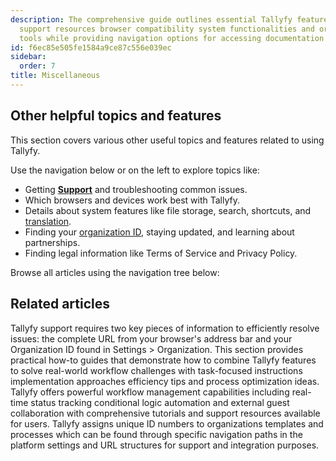 ```yaml
---
description: The comprehensive guide outlines essential Tallyfy features including
  support resources browser compatibility system functionalities and organizational
  tools while providing navigation options for accessing documentation and legal information.
id: f6ec85e505fe1584a9ce87c556e039ec
sidebar:
  order: 7
title: Miscellaneous
---
```


## Other helpful topics and features

This section covers various other useful topics and features related to using Tallyfy.

Use the navigation below or on the left to explore topics like:

- Getting **[Support](/products/pro/miscellaneous/support/)** and troubleshooting common issues.
- Which browsers and devices work best with Tallyfy.
- Details about system features like file storage, search, shortcuts, and [translation](/products/pro/miscellaneous/how-can-i-translate-content-in-tallyfy/).
- Finding your [organization ID](/products/pro/miscellaneous/how-to-find-your-tallyfy-ids/), staying updated, and learning about partnerships.
- Finding legal information like Terms of Service and Privacy Policy.

Browse all articles using the navigation tree below:


<PageTree />


## Related articles
<CardGrid>
<LinkTitleCard header="<b>Support > Provide necessary info to Tallyfy's support team</b>" href="/products/pro/miscellaneous/support/how-to-provide-necessary-info-to-tallyfy-support/" > Tallyfy support requires two key pieces of information to efficiently resolve issues: the complete URL from your browser's address bar and your Organization ID found in Settings > Organization. </LinkTitleCard>
<LinkTitleCard header="<b>Tutorials > How-to guides</b>" href="/products/pro/tutorials/how-to/" > This section provides practical how-to guides that demonstrate how to combine Tallyfy features to solve real-world workflow challenges with task-focused instructions implementation approaches efficiency tips and process optimization ideas. </LinkTitleCard>
<LinkTitleCard header="<b>Tutorials > Key features</b>" href="/products/pro/tutorials/features/" > Tallyfy offers powerful workflow management capabilities including real-time status tracking conditional logic automation and external guest collaboration with comprehensive tutorials and support resources available for users. </LinkTitleCard>
<LinkTitleCard header="<b>Miscellaneous > Find your Tallyfy IDs</b>" href="/products/pro/miscellaneous/how-to-find-your-tallyfy-ids/" > Tallyfy assigns unique ID numbers to organizations templates and processes which can be found through specific navigation paths in the platform settings and URL structures for support and integration purposes. </LinkTitleCard>
</CardGrid>